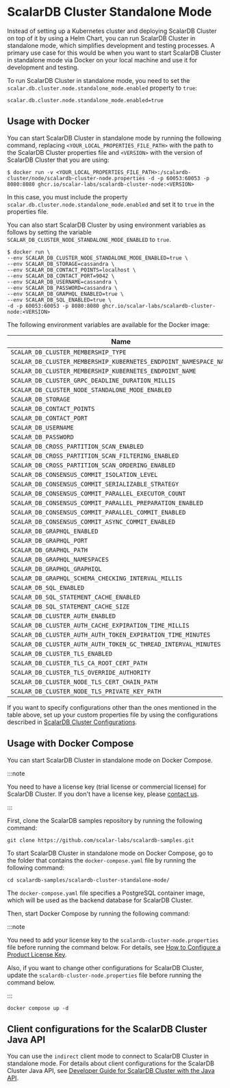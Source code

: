 # ScalarDB Cluster Standalone Mode

Instead of setting up a Kubernetes cluster and deploying ScalarDB Cluster on top of it by using a Helm Chart, you can run ScalarDB Cluster in standalone mode, which simplifies development and testing processes. A primary use case for this would be when you want to start ScalarDB Cluster in standalone mode via Docker on your local machine and use it for development and testing.

To run ScalarDB Cluster in standalone mode, you need to set the `scalar.db.cluster.node.standalone_mode.enabled` property to `true`:

```properties
scalar.db.cluster.node.standalone_mode.enabled=true
```

## Usage with Docker

You can start ScalarDB Cluster in standalone mode by running the following command, replacing `<YOUR_LOCAL_PROPERTIES_FILE_PATH>` with the path to the ScalarDB Cluster properties file and `<VERSION>` with the version of ScalarDB Cluster that you are using:

```console
$ docker run -v <YOUR_LOCAL_PROPERTIES_FILE_PATH>:/scalardb-cluster/node/scalardb-cluster-node.properties -d -p 60053:60053 -p 8080:8080 ghcr.io/scalar-labs/scalardb-cluster-node:<VERSION>
```

In this case, you must include the property `scalar.db.cluster.node.standalone_mode.enabled` and set it to `true` in the properties file.

You can also start ScalarDB Cluster by using environment variables as follows by setting the variable `SCALAR_DB_CLUSTER_NODE_STANDALONE_MODE_ENABLED` to `true`.

```console
$ docker run \
--env SCALAR_DB_CLUSTER_NODE_STANDALONE_MODE_ENABLED=true \
--env SCALAR_DB_STORAGE=cassandra \
--env SCALAR_DB_CONTACT_POINTS=localhost \
--env SCALAR_DB_CONTACT_PORT=9042 \
--env SCALAR_DB_USERNAME=cassandra \
--env SCALAR_DB_PASSWORD=cassandra \
--env SCALAR_DB_GRAPHQL_ENABLED=true \
--env SCALAR_DB_SQL_ENABLED=true \
-d -p 60053:60053 -p 8080:8080 ghcr.io/scalar-labs/scalardb-cluster-node:<VERSION>
```

The following environment variables are available for the Docker image:

| Name                                                              | Corresponding configuration                                       |
|-------------------------------------------------------------------|-------------------------------------------------------------------|
| `SCALAR_DB_CLUSTER_MEMBERSHIP_TYPE`                               | `scalar.db.cluster.membership.type`                               |
| `SCALAR_DB_CLUSTER_MEMBERSHIP_KUBERNETES_ENDPOINT_NAMESPACE_NAME` | `scalar.db.cluster.membership.kubernetes.endpoint.namespace_name` |
| `SCALAR_DB_CLUSTER_MEMBERSHIP_KUBERNETES_ENDPOINT_NAME`           | `scalar.db.cluster.membership.kubernetes.endpoint.name`           |
| `SCALAR_DB_CLUSTER_GRPC_DEADLINE_DURATION_MILLIS`                 | `scalar.db.cluster.grpc.deadline_duration_millis`                 |
| `SCALAR_DB_CLUSTER_NODE_STANDALONE_MODE_ENABLED`                  | `scalar.db.cluster.node.standalone_mode.enabled`                  |
| `SCALAR_DB_STORAGE`                                               | `scalar.db.storage`                                               |
| `SCALAR_DB_CONTACT_POINTS`                                        | `scalar.db.contact_points`                                        |
| `SCALAR_DB_CONTACT_PORT`                                          | `scalar.db.contact_port`                                          |
| `SCALAR_DB_USERNAME`                                              | `scalar.db.username`                                              |
| `SCALAR_DB_PASSWORD`                                              | `scalar.db.password`                                              |
| `SCALAR_DB_CROSS_PARTITION_SCAN_ENABLED`                          | `scalar.db.cross_partition_scan.enabled`                          |
| `SCALAR_DB_CROSS_PARTITION_SCAN_FILTERING_ENABLED`                | `scalar.db.cross_partition_scan.filtering.enabled`                |
| `SCALAR_DB_CROSS_PARTITION_SCAN_ORDERING_ENABLED`                 | `scalar.db.cross_partition_scan.ordering.enabled`                 |
| `SCALAR_DB_CONSENSUS_COMMIT_ISOLATION_LEVEL`                      | `scalar.db.consensus_commit.isolation_level`                      |
| `SCALAR_DB_CONSENSUS_COMMIT_SERIALIZABLE_STRATEGY`                | `scalar.db.consensus_commit.serializable_strategy`                |
| `SCALAR_DB_CONSENSUS_COMMIT_PARALLEL_EXECUTOR_COUNT`              | `scalar.db.consensus_commit.parallel_executor_count`              |
| `SCALAR_DB_CONSENSUS_COMMIT_PARALLEL_PREPARATION_ENABLED`         | `scalar.db.consensus_commit.parallel_preparation.enabled`         |
| `SCALAR_DB_CONSENSUS_COMMIT_PARALLEL_COMMIT_ENABLED`              | `scalar.db.consensus_commit.parallel_commit.enabled`              |
| `SCALAR_DB_CONSENSUS_COMMIT_ASYNC_COMMIT_ENABLED`                 | `scalar.db.consensus_commit.async_commit.enabled`                 |
| `SCALAR_DB_GRAPHQL_ENABLED`                                       | `scalar.db.graphql.enabled`                                       |
| `SCALAR_DB_GRAPHQL_PORT`                                          | `scalar.db.graphql.port`                                          |
| `SCALAR_DB_GRAPHQL_PATH`                                          | `scalar.db.graphql.path`                                          |
| `SCALAR_DB_GRAPHQL_NAMESPACES`                                    | `scalar.db.graphql.namespaces`                                    |
| `SCALAR_DB_GRAPHQL_GRAPHIQL`                                      | `scalar.db.graphql.graphiql`                                      |
| `SCALAR_DB_GRAPHQL_SCHEMA_CHECKING_INTERVAL_MILLIS`               | `scalar.db.graphql.schema_checking_interval_millis`               |
| `SCALAR_DB_SQL_ENABLED`                                           | `scalar.db.sql.enabled`                                           |
| `SCALAR_DB_SQL_STATEMENT_CACHE_ENABLED`                           | `scalar.db.sql.statement_cache.enabled`                           |
| `SCALAR_DB_SQL_STATEMENT_CACHE_SIZE`                              | `scalar.db.sql.statement_cache.size`                              |
| `SCALAR_DB_CLUSTER_AUTH_ENABLED`                                  | `scalar.db.cluster.auth.enabled`                                  |
| `SCALAR_DB_CLUSTER_AUTH_CACHE_EXPIRATION_TIME_MILLIS`             | `scalar.db.cluster.auth.cache_expiration_time_millis`             |
| `SCALAR_DB_CLUSTER_AUTH_AUTH_TOKEN_EXPIRATION_TIME_MINUTES`       | `scalar.db.cluster.auth.auth_token_expiration_time_minutes`       |
| `SCALAR_DB_CLUSTER_AUTH_AUTH_TOKEN_GC_THREAD_INTERVAL_MINUTES`    | `scalar.db.cluster.auth.auth_token_gc_thread_interval_minutes`    |
| `SCALAR_DB_CLUSTER_TLS_ENABLED`                                   | `scalar.db.cluster.tls.enabled`                                   |
| `SCALAR_DB_CLUSTER_TLS_CA_ROOT_CERT_PATH`                         | `scalar.db.cluster.tls.ca_root_cert_path`                         |
| `SCALAR_DB_CLUSTER_TLS_OVERRIDE_AUTHORITY`                        | `scalar.db.cluster.tls.override_authority`                        |
| `SCALAR_DB_CLUSTER_NODE_TLS_CERT_CHAIN_PATH`                      | `scalar.db.cluster.node.tls.cert_chain_path`                      |
| `SCALAR_DB_CLUSTER_NODE_TLS_PRIVATE_KEY_PATH`                     | `scalar.db.cluster.node.tls.private_key_path`                     |

If you want to specify configurations other than the ones mentioned in the table above, set up your custom properties file by using the configurations described in [ScalarDB Cluster Configurations](scalardb-cluster-configurations.mdx).

## Usage with Docker Compose

You can start ScalarDB Cluster in standalone mode on Docker Compose.


:::note

You need to have a license key (trial license or commercial license) for ScalarDB Cluster. If you don't have a license key, please [contact us](https://www.scalar-labs.com/contact).

:::

First, clone the ScalarDB samples repository by running the following command:

```console
git clone https://github.com/scalar-labs/scalardb-samples.git
```

To start ScalarDB Cluster in standalone mode on Docker Compose, go to the folder that contains the `docker-compose.yaml` file by running the following command:

```console
cd scalardb-samples/scalardb-cluster-standalone-mode/
```

The `docker-compose.yaml` file specifies a PostgreSQL container image, which will be used as the backend database for ScalarDB Cluster.

Then, start Docker Compose by running the following command:

:::note

You need to add your license key to the `scalardb-cluster-node.properties` file before running the command below. For details, see [How to Configure a Product License Key](../scalar-licensing/index.mdx).

Also, if you want to change other configurations for ScalarDB Cluster, update the `scalardb-cluster-node.properties` file before running the command below.

:::

```console
docker compose up -d
```

## Client configurations for the ScalarDB Cluster Java API

You can use the `indirect` client mode to connect to ScalarDB Cluster in standalone mode. For details about client configurations for the ScalarDB Cluster Java API, see [Developer Guide for ScalarDB Cluster with the Java API](developer-guide-for-scalardb-cluster-with-java-api.mdx).
